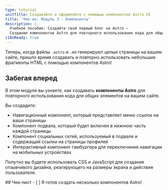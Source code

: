 ```yaml
---
type: tutorial
unitTitle: Создавайте и оформляйте с помощью компонентов Astro UI
title: 'Чек-ин: Модуль 3 - Компоненты'
description: |-
  Учебное пособие: Создайте свой первый блог на Astro —
  Создание компонентов Astro для повторного использования кода для общих элементов на вашем сайте
i18nReady: true
---
```


 
Теперь, когда файлы `.astro` и `.md` генерируют целые страницы на вашем сайте, пришло время создавать и повторно использовать небольшие фрагменты HTML с помощью компонентов Astro!

## Забегая вперед

В этом модуле вы узнаете, как создавать **компоненты Astro** для повторного использования кода для общих элементов на вашем сайте.  

Вы создадите:
- Навигационный компонент, который представляет меню ссылок на ваши страницы 
- Компонент подвала, который будет включен в нижнюю часть каждой страницы
- Компонент социальных сетей, используемый в подвале и содержащий ссылки на страницы профилей
- Интерактивный компонент гамбургера для переключения навигации на мобильных устройствах

Попутно вы будете использовать CSS и JavaScript для создания отзывчивого дизайна, реагирующего на размеры экрана и действия пользователя.

<Box icon="check-list">
## Чек-лист

<Checklist>
- [ ] Я готов создать несколько компонентов Astro!
</Checklist>
</Box>
